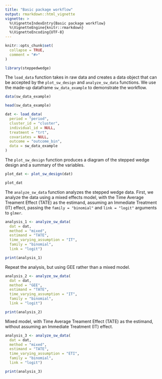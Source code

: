 ```yaml
---
title: "Basic package workflow"
output: rmarkdown::html_vignette
vignette: >
  %\VignetteIndexEntry{Basic package workflow}
  %\VignetteEngine{knitr::rmarkdown}
  %\VignetteEncoding{UTF-8}
---
```


```r
knitr::opts_chunk$set(
  collapse = TRUE,
  comment = "#>"
)
```

```r
library(steppedwedge)
```


The `load_data` function takes in raw data and creates a data object that can be accepted by the `plot_sw_design` and `analyze_sw_data` functions. We use the made-up dataframe `sw_data_example` to demonstrate the workflow.

```r

data(sw_data_example)

head(sw_data_example)

dat <- load_data(
  period = "period",
  cluster_id = "cluster",
  individual_id = NULL,
  treatment = "trt",
  covariates = NULL,
  outcome = "outcome_bin",
  data = sw_data_example
)

```


The `plot_sw_design` function produces a diagram of the stepped wedge design and a summary of the variables.

```r

plot_dat <- plot_sw_design(dat)

plot_dat

```


The `analyze_sw_data` function analyzes the stepped wedge data. First, we analyze the data using a mixed effects model, with the Time Average Treament Effect (TATE) as the estimand, assuming an Immediate Treatment (IT) effect, passing the `family = "binomial"` and `link = "logit"` arguments to `glmer`. 

```r

analysis_1 <- analyze_sw_data(
  dat = dat,
  method = "mixed",
  estimand = "TATE", 
  time_varying_assumption = "IT",
  family = "binomial",
  link = "logit")

print(analysis_1)

```


Repeat the analysis, but using GEE rather than a mixed model.

```r

analysis_2 <- analyze_sw_data(
  dat = dat,
  method = "GEE",
  estimand = "TATE", 
  time_varying_assumption = "IT",
  family = "binomial",
  link = "logit")

print(analysis_2)

```


Mixed model, with Time Average Treament Effect (TATE) as the estimand, without assuming an Immediate Treatment (IT) effect.

```r

analysis_3 <- analyze_sw_data(
  dat = dat,
  method = "mixed",
  estimand = "TATE", 
  time_varying_assumption = "ETI",
  family = "binomial",
  link = "logit")

print(analysis_3)

```

